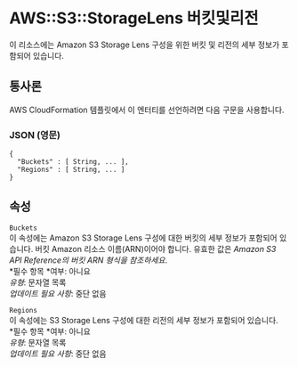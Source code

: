 # AWS::S3::StorageLens 버킷및리전

이 리소스에는 Amazon S3 Storage Lens 구성을 위한 버킷 및 리전의 세부 정보가 포함되어 있습니다.

## 통사론

AWS CloudFormation 템플릿에서 이 엔터티를 선언하려면 다음 구문을 사용합니다.

### JSON (영문)

```
{
  "Buckets" : [ String, ... ],
  "Regions" : [ String, ... ]
}
```

## 속성

`Buckets`  
이 속성에는 Amazon S3 Storage Lens 구성에 대한 버킷의 세부 정보가 포함되어 있습니다. 버킷 Amazon 리소스 이름(ARN)이어야 합니다. 유효한 값은 _Amazon S3 API Reference의 버킷 ARN 형식을 참조하세요_.  
*필수 항목 *여부: 아니요  
_유형_: 문자열 목록  
_업데이트 필요 사항_: 중단 없음

`Regions`  
이 속성에는 S3 Storage Lens 구성에 대한 리전의 세부 정보가 포함되어 있습니다.  
*필수 항목 *여부: 아니요  
_유형_: 문자열 목록  
_업데이트 필요 사항_: 중단 없음

